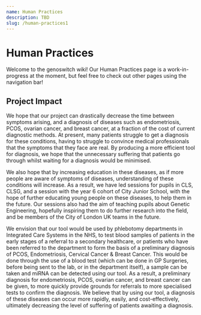 ```yaml
---
name: Human Practices
description: TBD
slug: /human-practices1
---
```


# Human Practices

Welcome to the genoswitch wiki! Our Human Practices page is a work-in-progress at the moment, but feel free to check out other pages using the navigation bar!

## Project Impact

We hope that our project can drastically decrease the time between symptoms arising, and a diagnosis of diseases such as endometriosis, PCOS, ovarian cancer, and breast cancer, at a fraction of the cost of current diagnostic methods. At present, many patients struggle to get a diagnosis for these conditions, having to struggle to convince medical professionals that the symptoms that they face are real. By producing a more efficient tool for diagnosis, we hope that the unnecessary suffering that patients go through whilst waiting for a diagnosis would be minimised.

We also hope that by increasing education in these diseases, as if more people are aware of symptoms of diseases, understanding of these conditions will increase. As a result, we have led sessions for pupils in CLS, CLSG, and a session with the year 6 cohort of City Junior School, with the hope of further educating young people on these diseases, to help them in the future. Our sessions also had the aim of teaching pupils about Genetic Engineering, hopefully inspiring them to do further research into the field, and be members of the City of London UK teams in the future.

We envision that our tool would be used by phlebotomy departments in Integrated Care Systems in the NHS, to test blood samples of patients in the early stages of a referral to a secondary healthcare, or patients who have been referred to the department to form the basis of a preliminary diagnosis of PCOS, Endometriosis, Cervical Cancer & Breast Cancer. This would be done through the use of a blood test (which can be done in GP Surgeries, before being sent to the lab, or in the department itself), a sample can be taken and miRNA can be detected using our tool. As a result, a preliminary diagnosis for endometriosis, PCOS, ovarian cancer, and breast cancer can be given, to more quickly provide grounds for referrals to more specialised tests to confirm the diagnosis. We believe that by using our tool, a diagnosis of these diseases can occur more rapidly, easily, and cost-effectively, ultimately decreasing the level of suffering of patients awaiting a diagnosis.

